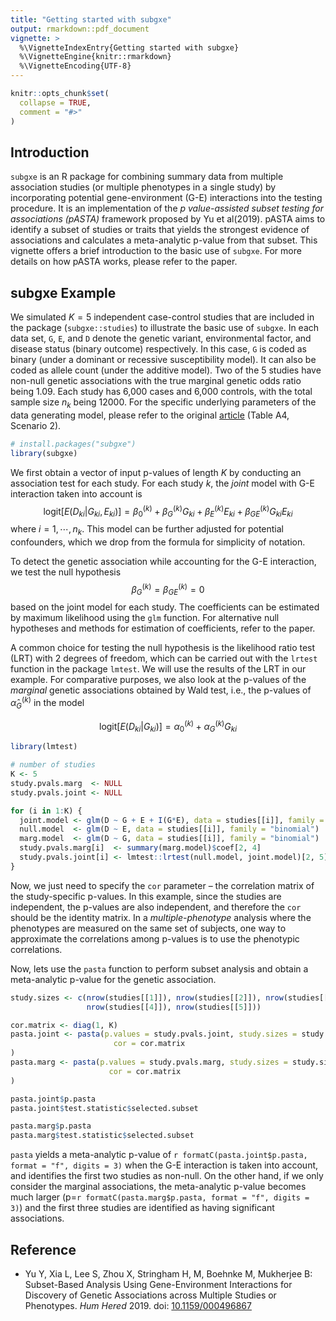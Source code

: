 ```yaml
---
title: "Getting started with subgxe"
output: rmarkdown::pdf_document
vignette: >
  %\VignetteIndexEntry{Getting started with subgxe}
  %\VignetteEngine{knitr::rmarkdown}
  %\VignetteEncoding{UTF-8}
---
```


```r
knitr::opts_chunk$set(
  collapse = TRUE,
  comment = "#>"
)
```

## Introduction
`subgxe` is an R package for combining summary data from multiple association
studies (or multiple phenotypes in a single study) by incorporating potential
gene-environment (G-E) interactions into the testing procedure. It is an
implementation of the *p value-assisted subset testing for associations (pASTA)*
framework proposed by Yu et al(2019). pASTA aims to identify a subset of
studies or traits that yields the strongest evidence of associations and
calculates a meta-analytic p-value from that subset. This vignette offers a
brief introduction to the basic use of `subgxe`. For more details on how pASTA
works, please refer to the paper.

## subgxe Example

We simulated $K=5$ independent case-control studies that are included in the
package (`subgxe::studies`) to illustrate the basic use of `subgxe`. In each
data set, `G`, `E`, and `D` denote the genetic variant, environmental factor,
and disease status (binary outcome) respectively. In this case, `G` is coded as
binary (under a dominant or recessive susceptibility model). It can also be
coded as allele count (under the additive model). Two of the 5 studies have
non-null genetic associations with the true marginal genetic odds ratio being
1.09. Each study has 6,000 cases and 6,000 controls, with the total sample size
$n_k$ being 12000. For the specific underlying parameters of the data generating
model, please refer to the original [article](https://doi.org/10.1159/000496867)
(Table A4, Scenario 2).

```r
# install.packages("subgxe")
library(subgxe)
```

We first obtain a vector of input p-values of length $K$ by conducting an
association test for each study. For each study $k$, the *joint* model with G-E
interaction taken into account is
$$
    \mathrm{logit}[E(D_{ki}|G_{ki},E_{ki})] = \beta_0^{(k)} +
    \beta_G^{(k)}G_{ki} + \beta_E^{(k)}E_{ki} + \beta_{GE}^{(k)} G_{ki}E_{ki}
$$
where $i = 1, \cdots, n_k$. This model can be further adjusted for potential
confounders, which we drop from the formula for simplicity of notation.

To detect the genetic association while accounting for the G-E interaction, we
test the null hypothesis
$$
\beta_{G}^{(k)}=\beta_{GE}^{(k)}=0
$$
based on the joint model for each study. The coefficients can be estimated
by maximum likelihood using the `glm` function. For alternative null hypotheses
and methods for estimation of coefficients, refer to the paper.

A common choice for testing the null hypothesis is the likelihood ratio test
(LRT) with 2 degrees of freedom, which can be carried out with the `lrtest`
function in the package `lmtest`. We will use the results of the LRT in our
example. For comparative purposes, we also look at the p-values of the
*marginal* genetic associations obtained by Wald test, i.e., the p-values of
$\hat{\alpha}_G^{(k)}$ in the model

$$\text{logit}[E(D_{ki}|G_{ki})]=\alpha_0^{(k)}+\alpha_G^{(k)}G_{ki}$$

```r
library(lmtest)

# number of studies
K <- 5
study.pvals.marg  <- NULL
study.pvals.joint <- NULL

for (i in 1:K) {
  joint.model <- glm(D ~ G + E + I(G*E), data = studies[[i]], family = "binomial")
  null.model  <- glm(D ~ E, data = studies[[i]], family = "binomial")
  marg.model  <- glm(D ~ G, data = studies[[i]], family = "binomial")
  study.pvals.marg[i]  <- summary(marg.model)$coef[2, 4]
  study.pvals.joint[i] <- lmtest::lrtest(null.model, joint.model)[2, 5]
}
```

Now, we just need to specify the `cor` parameter -- the correlation matrix of
the study-specific p-values. In this example, since the studies are independent,
the p-values are also independent, and therefore the `cor` should be the
identity matrix. In a *multiple-phenotype* analysis where the phenotypes are
measured on the same set of subjects, one way to approximate the correlations
among p-values is to use the phenotypic correlations.

Now, lets use the `pasta` function to perform subset analysis and obtain a
meta-analytic p-value for the genetic association.

```r
study.sizes <- c(nrow(studies[[1]]), nrow(studies[[2]]), nrow(studies[[3]]),
                 nrow(studies[[4]]), nrow(studies[[5]]))

cor.matrix <- diag(1, K)
pasta.joint <- pasta(p.values = study.pvals.joint, study.sizes = study.sizes,
                       cor = cor.matrix
)
pasta.marg <- pasta(p.values = study.pvals.marg, study.sizes = study.sizes,
                      cor = cor.matrix
)

pasta.joint$p.pasta
pasta.joint$test.statistic$selected.subset

pasta.marg$p.pasta
pasta.marg$test.statistic$selected.subset
```

`pasta` yields a meta-analytic p-value of
`r formatC(pasta.joint$p.pasta, format = "f", digits = 3)`
when the G-E interaction is taken into account, and identifies
the first two studies as non-null. On the other hand, if we only consider the
marginal associations, the meta-analytic p-value becomes much larger
(p=`r formatC(pasta.marg$p.pasta, format = "f", digits = 3)`) and the
first three studies are identified as having significant associations.

## Reference
* Yu Y, Xia L, Lee S, Zhou X, Stringham H, M, Boehnke M, Mukherjee B:
  Subset-Based Analysis Using Gene-Environment Interactions for Discovery of
  Genetic Associations across Multiple Studies or Phenotypes. *Hum Hered* 2019.
  doi: [10.1159/000496867](https://doi.org/10.1159/000496867)
